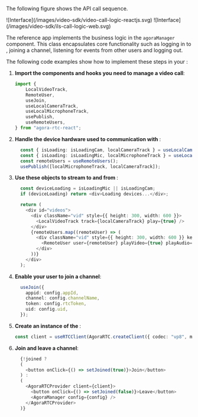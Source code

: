 <PlatformWrapper platform="react-js">

The following figure shows the  <Vpd k="PRODUCT" /> API call sequence.

<ProductWrapper product="video-calling">
![Interface](/images/video-sdk/video-call-logic-reactjs.svg)
</ProductWrapper>
<ProductWrapper product={["interactive-live-streaming", "broadcast-streaming"]}>
![Interface](/images/video-sdk/ils-call-logic-web.svg)
</ProductWrapper>

The <Vg k="VSDK" /> reference app implements the <Vg k="PRODUCT" />  business logic in the `agoraManager` component.
    This class encapsulates  core functionality such as logging in to <Vg k="AGORA_BACKEND" />,
  joining a channel, listening for events from other users and logging out.

The following code examples show how to implement these steps in your <Vpl k="CLIENT" />:

1. **Import the components and hooks you need to manage a video call**:

    ```typescript
    import {
        LocalVideoTrack,
        RemoteUser,
        useJoin,
        useLocalCameraTrack,
        useLocalMicrophoneTrack,
        usePublish,
        useRemoteUsers,
    } from "agora-rtc-react";
    ```

1. **Handle the device hardware used to communication with <Vg k="AGORA_BACKEND" />**:

    ```typescript
      const { isLoading: isLoadingCam, localCameraTrack } = useLocalCameraTrack();
      const { isLoading: isLoadingMic, localMicrophoneTrack } = useLocalMicrophoneTrack();
      const remoteUsers = useRemoteUsers();
      usePublish([localMicrophoneTrack, localCameraTrack]);
    ```

1. **Use these objects to stream to and from  <Vg k="AGORA_BACKEND" />**:
    ```typescript
      const deviceLoading = isLoadingMic || isLoadingCam;
      if (deviceLoading) return <div>Loading devices...</div>;

      return (
        <div id="videos">
          <div className="vid" style={{ height: 300, width: 600 }}>
            <LocalVideoTrack track={localCameraTrack} play={true} />
          </div>
          {remoteUsers.map((remoteUser) => (
            <div className="vid" style={{ height: 300, width: 600 }} key={remoteUser.uid}>
              <RemoteUser user={remoteUser} playVideo={true} playAudio={true} />
            </div>
          ))}
        </div>
      );
    ```

1. **Enable your user to join a channel**:

    ```typescript
      useJoin({
        appid: config.appId,
        channel: config.channelName,
        token: config.rtcToken,
        uid: config.uid,
      });
    ```

1.  **Create an instance of the <Vg k="ENGINE" />**:

      ```typescript
      const client = useRTCClient(AgoraRTC.createClient({ codec: "vp8", mode: "rtc" }));
      ```

1. **Join and leave a channel**:

    ```javascript
      {!joined ?
      (
        <button onClick={() => setJoined(true)}>Join</button>
      ) :
      (
        <AgoraRTCProvider client={client}>
          <button onClick={() => setJoined(false)}>Leave</button>
          <AgoraManager config={config} />
        </AgoraRTCProvider>
      )}
    ```

</PlatformWrapper>
